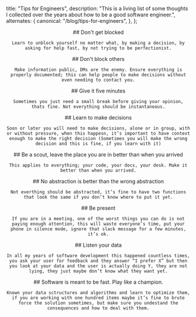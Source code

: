 
  title: "Tips for Engineers",
  description:
    "This is a living list of some thoughts I collected over the years about how to be a good software engineer.",
  alternates: {
    canonical: "/blog/tips-for-engineers",
  },
};

<Header
  title="Tips for Engineers"
  subtitle="This is a (living) list of some thoughts I collected over the years about how to be a good software engineer."
/>

<Section>
    ## Don't get blocked

    Learn to unblock yourself no matter what, by making a decision, by asking for help fast, by not trying to be perfectionist.
</Section>

<Section>
    ## Don't block others

    Make information public, DMs are the enemy. Ensure everything is properly documented; this can help people to make decisions without even needing to contact you.
</Section>

<Section>
    ## Give it five minutes

    Sometimes you just need a small break before giving your opinion, thats fine. Not everything should be instantaneous.
</Section>

<Section>
    ## Learn to make decisions

    Soon or later you will need to make decisions, alone or in group, with or without pressure, when this happesn, it’s important to have context enough to make the right decision (Sometimes you will make the wrong decision and this is fine, if you learn with it)
</Section>

<Section>
    ## Be a scout, leave the place you are in better than when you arrived

    This applies to everything; your code, your docs, your desk. Make it better than when you arrived.
</Section>

<Section>
    ## No abstraction is better than the wrong abstraction

    Not everthing should be abstracted, it’s fine to have two functions that look the same if you don’t know where to put it yet.
</Section>

<Section>
    ## Be present

    If you are in a meeting, one of the worst things you can do is not paying enough attention, this will waste everyone’s time, put your phone in silence mode, ignore that slack message for a few minutes, it’s ok.
</Section>

<Section>
    ## Listen your data

    In all my years of software development this happened countless times, you ask your user for feedback and they answer “I prefer X” but then you look at your data and the user is actually doing Y, they are not lying, they just maybe don’t know what they want yet.
</Section>

<Section>
    ## Software is meant to be fast. Play like a champion.

    Known your data sctructures and algorithms and learn to optimize them, if you are working with one hundred items maybe it’s fine to brute force the solution sometimes, but make sure you undestand the consequences and how to deal with them.
</Section>
